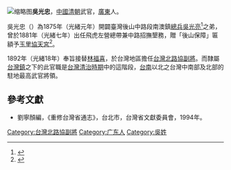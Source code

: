 [[File:Hou_Shan_Bao_Zhang.jpg|缩略图]]'''吳光忠'''，[[中國|中國]][[清朝|清朝]]武官，[[廣東|廣東]]人。

吳光忠（{{bd|？||？|catIdx=}}）為1875年（光緒元年）開闢臺灣後山中路段南澳鎮[[總兵|總兵]][[吳光亮|吳光亮]]<ref>{{Cite book|title=〈左宗棠與台灣〉，《郭廷以先生百歲冥誕紀念史學論文集》|last=李|first=國祈|publisher=臺灣商務印書館|year=2005|isbn=9570519509|location=台北市|pages=184-185|language=zh-tw}}</ref>之弟，曾於1881年（光緒七年）出任飛虎左營總帶兼中路招撫墾務，贈「後山保障」匾額予[[玉里協天宮|玉里協天宮]]<ref>{{Cite web|url=https://www.hccc.gov.tw/zh-tw/CulturalHeritage/Detail/144|title=玉里協天宮後山保障牌匾|accessdate=2018-12-12|author=花蓮縣文化局|date=2018-10-12|publisher=花蓮縣文化局|archive-date=2017-11-22|archive-url=https://web.archive.org/web/20171122144416/http://www.hccc.gov.tw/zh-tw/CulturalHeritage/Detail/144|dead-url=no}}</ref>。

1892年（光緒18年）奉旨接替[[林福喜|林福喜]]，於台灣地區擔任[[台灣北路協|台灣北路協]][[副將|副將]]。而隸屬[[台灣鎮|台灣鎮]]之下的此官職是[[台灣清治時期|台灣清治時期]]中的這階段，[[台南|台南]]以北之台灣中南部及北部的駐地最高武官將領。

==參考文獻==
{{reflist}}
*劉寧顏編，《重修台灣省通志》，台北市，台灣省文獻委員會，1994年。

{{start box}}
{{s-before|[[林福喜|林福喜]]}}
{{s-title|[[台灣北路協|台灣北路協]][[副將|副將]]|1892年上任}}
{{s-after|[[滕國春|滕國春]]}}
{{end box}}
[[Category:台灣北路協副將|Category:台灣北路協副將]]
[[Category:广东人|Category:广东人]]
[[Category:吳姓|Category:吳姓]]
